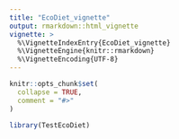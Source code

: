```yaml
---
title: "EcoDiet_vignette"
output: rmarkdown::html_vignette
vignette: >
  %\VignetteIndexEntry{EcoDiet_vignette}
  %\VignetteEngine{knitr::rmarkdown}
  %\VignetteEncoding{UTF-8}
---
```


```r
knitr::opts_chunk$set(
  collapse = TRUE,
  comment = "#>"
)
```

```r
library(TestEcoDiet)
```
